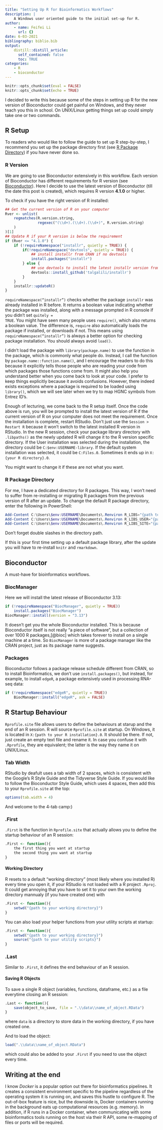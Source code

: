 ```yaml
---
title: "Setting Up R for Bioinformatics Workflows"
description: |
    A Windows user oriented guide to the initial set-up for R.
author:
    - name: Feifei Li
      url: {}
date: 6-03-2021
bibliography: biblio.bib
output:
    distill::distill_article:
      self_contained: false
      toc: TRUE
categories:
    - R
    - bioconductor
---
```



```r
knitr::opts_chunk$set(eval = FALSE)
knitr::opts_chunk$set(echo = TRUE)
```

I decided to write this because some of the steps in setting up R for
the new version of Bioconductor could get painful on Windows,
and they never teach you this in school.
On UNIX/Linux getting things set up could simply take one or two commands.

## R Setup

To readers who would like to follow the guide to set up R step-by-step,
I recommend you set up the package directory first
(see [R Package Directory](#r-pkg-dir)) if you have never done so.

### R Version

We are going to use Bioconductor extensively in this workflow.
Each version of Bioconductor has different requirements for R version
(see [Bioconductor](https://www.bioconductor.org/install/)).
Here I decide to use the latest version of Bioconductor
(till the date this post is created),
which requires R version __4.1.0__ or higher.

To check if you have the right version of R installed:

```r
## Get the current version of R on your computer
Rver <- unlist(
    regmatches(R.version.string,
               regexec("(\\d+).(\\d+).(\\d+)", R.version.string)
    )
)[1]
## Update R if your R version is below the requirement
if (Rver <= "4.1.0") {
    if (!requireNamespace("installr", quietly = TRUE)) {
        if(!requireNamespace("devtools", quietly = TRUE)) {
            ## install installr from CRAN if no devtools
            install.packages("installr")
        } else {
            ## use devtools to install the latest installr version from GitHub
            devtools::install_github('talgalili/installr')
        }
    }
    installr::updateR()
}
```

<code>requireNamespace("installr")</code> checks whether the package 
<code>installr</code> was already installed in R before.
It returns a boolean value indicating whether the package was installed,
along with a message prompted in R console
if you didn't set <code>quitely = TRUE</code>.
You might have seen many people uses <code>require()</code>,
which also returns a boolean value.
The difference is, <code>require</code> also automatically loads
the package if installed, or downloads if not.
This means using <code>requireNamespace("installr")</code> is always
a better option for checking package installation.
You should always avoid <code>load()</code>.


I didn't load the package with <code>library(package.name)</code>
to use the function in the package, which is commonly what people do.
Instead, I call the function by <code>package.name::function.name()</code>,
and I encourage the readers to do this
because it explicitly tells those people who are reading your code
from which packages those functions come from.
It might also help you understand better when you come back to look at your code.
I prefer to keep things explicitly because it avoids confusions.
However, there indeed exists exceptions where a package is required to be loaded
using <code>library()</code>,
which we will see later when we try to map HGNC symbols from Entrez ID's.

Enough of lecturing, we come back to the R setup itself.
Once the code above is run, you will be prompted to install the latest version of R
if the current version of R on your computer does not meet the requirement.
Once the installation is complete,
restart RStudio.
Don't just use the <code>Session > Restart R</code>
because it won't switch to the latest installed R version in RStudio.
In the new R session,
check your package library directory with <code>.libpaths()</code> as
the newly updated R will change it to the R version specific directory.
If the User installation was selected during the installation,
the directory could be <code>C:\User\$env:USERNAME\Documents\R\win-library</code>.
If the default system installation was selected, it could be
<code>C:\Program Files\R\R-4.1.0\library</code>.
Sometimes it ends up in
<code>X:\{your R directory}\R-4.1.0\library</code>.

You might want to change it if these are not what you want.

### R Package Directory {#r-pkg-dir}

For me, I have a dedicated directory for R packages.
This way, I won't need to suffer from re-installing or migrating R packages
from the previous version of R after an update.
To change the default R package directory, enter the following in PowerShell:

```powershell
Add-Content C:\Users\$env:USERNAME\Documents\.Renviron R_LIBS="{path to your package directory}"
Add-Content C:\Users\$env:USERNAME\Documents\.Renviron R_LIBS_USER="{path to your package directory}\\user"
Add-Content C:\Users\$env:USERNAME\Documents\.Renviron R_LIBS_SITE="{path to your package directory}\\site"
```

Don't forget double slashes in the directory path.

If this is your first time setting up a default package library,
after the update you will have to re-install <code>knitr</code> and <code>rmarkdown</code>.


## Bioconductor

A must-have for bioinformatics workflows.

### BiocManager

Here we will install the latest release of Bioconductor 3.13:

```r
if (!requireNamespace("BiocManager", quietly = TRUE))
    install.packages("BiocManager")
BiocManager::install(version = "3.13")
```

It doesn't get you the whole Bioconductor installed.
This is because Bioconductor itself is not really "a piece of software",
but a collection of over 1000 R packages,[@bioc]
which takes forever to install on a single machine at a time.
So <code>BiocManager</code> is more of a package manager like the CRAN project,
just as its package name suggests.

### Packages

Bioconductor follows a package release schedule different from CRAN,
so to install Bioinformatics, we don't use <code>install.packages()</code>,
but instead, for example, to install <code>edgeR</code>,
a package extensively used in processing RNA-seq data:

```r
if (!requireNamespace("edgeR", quietly = TRUE))
    BiocManager::install("edgeR", ask = FALSE)
```

## R Startup Behaviour

<code>Rprofile.site</code> file allows users to define the behaviours
at starup and the end of an R session.
R will source <code>Rprofile.site</code> at startup.
On Windows, it is located in <code>X:\{path to your R installation}\R-4.1.0\etc</code>.
It should be there. If not, just create an empty text file and rename it.
In case you confuse it with <code>.Rprofile</code>,
they are equivalent; the latter is the way they name it on UNIX/Linux.

### Tab Width

RStudio by deafult uses a tab width of 2 spaces,
which is consistent with the Google’s R Style Guide and the Tidyverse Style Guide.
If you would like to follow the Bioconductor Style Guide, which uses 4 spaces, then
add this to your <code>Rprofile.site</code> at the top:

```r
options(tab.width = 4)
```

And welcome to the 4-tab camp:)

### .First

<code>.First</code> is the function in <code>Rprofile.site</code> that
actually allows you to define the startup behaviour of an R session:

```r
.First <- function(){
    the first thing you want at startup
    the second thing you want at startup
}
```


#### Working Directory

R resets to a default "working directory" (most likely where you installed R)
every time you open it,
if your RStudio is not loaded with a R project <code>.Rproj</code>.
It could get annoying that you have to set it to your own the working directory mannualy 
(if you have created one) with

```r
.First <- function(){
    setwd("{path to your working directory}")
}
```

You can also load your helper functions from your utility scripts at startup:

```r
.First <- function(){
    setwd("{path to your working directory}")
    source("{path to your utility scripts}")
}
```

### .Last

Similar to <code>.First</code>,
it defines the end behaviour of an R session.

#### Saving R Objects

To save a single R object (variables, functions, dataframe, etc.) as a file
everytime closing an R session:

```r
.Last <- function(){
    save(object_to_save, file = ".\\data\\name_of_object.RData")
}
```

where <code>data</code> is a directory to store data in the working directory,
if you have created one.

And to load the object:

```r
load(".\\data\\name_of_object.RData")
```

which could also be added to your <code>.First</code>
if you need to use the object every time.

## Writing at the end

I know _Docker_ is a popular option out there for bioinformatics pipelines.
It creates a consistent environment specific to the pipeline
regardless of the operating system it is running on,
and saves this hustle to configure R.
The out-of-box feature is nice, but the downside is,
Docker containers running in the background
eats up computational resources (e.g. memory).
In addition, if R runs in a Docker container,
when communicating with some bioinformatics tools running on the host via their R API,
some re-mapping of files or ports will be required.
